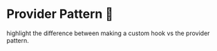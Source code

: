 
<Meta title="Lessons/08 - Provider Pattern 🚧/01-Lesson" />

# Provider Pattern 🚧

highlight the difference between making a custom hook vs the provider pattern.
